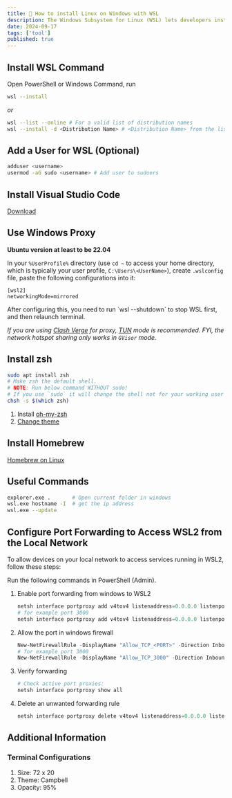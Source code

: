 ```yaml
---
title: 🐧 How to install Linux on Windows with WSL
description: The Windows Subsystem for Linux (WSL) lets developers install a Linux distribution (such as Ubuntu, OpenSUSE, Kali, Debian, Arch Linux, etc) and use Linux applications, utilities, and Bash command-line tools directly on Windows, unmodified, without the overhead of a traditional virtual machine or dualboot setup.
date: 2024-09-17
tags: ['tool']
published: true
---
```


## Install WSL Command

Open PowerShell or Windows Command, run

```sh
wsl --install
```

_or_

```sh
wsl --list --online # For a valid list of distribution names
wsl --install -d <Distribution Name> # <Distribution Name> from the list got by upper command
```

## Add a User for WSL (Optional)

```sh
adduser <username>
usermod -aG sudo <username> # Add user to sudoers
```

## Install Visual Studio Code

[Download](https://code.visualstudio.com/)

## Use Windows Proxy

**Ubuntu version at least to be 22.04**

In your `%UserProfile%` directory (use `cd ~` to access your home directory, which is typically your user profile, `C:\Users\<UserName>`), create `.wslconfig` file, paste the following configurations into it:

```
[wsl2]
networkingMode=mirrored
```

<Callout type="warning">
  After configuring this, you need to run `wsl --shutdown` to stop WSL first,
  and then relaunch terminal.
</Callout>

_If you are using [Clash Verge](https://github.com/clash-verge-rev/clash-verge-rev) for proxy, [TUN](https://wiki.metacubex.one/en/config/inbound/tun/) mode is recommended. FYI, the network hotspot sharing only works in `GVisor` mode._

## Install zsh

```sh
sudo apt install zsh
# Make zsh the default shell.
# NOTE: Run below command WITHOUT sudo!
# If you use `sudo` it will change the shell not for your working user but for root
chsh -s $(which zsh)
```

1. Install [oh-my-zsh](https://ohmyz.sh/)
1. [Change theme](/blog/tools#oh-my-zsh)

## Install Homebrew

[Homebrew on Linux](https://docs.brew.sh/Homebrew-on-Linux#install)

## Useful Commands

```sh
explorer.exe .       # Open current folder in windows
wsl.exe hostname -I  # get the ip address
wsl.exe --update
```

## Configure Port Forwarding to Access WSL2 from the Local Network

To allow devices on your local network to access services running in WSL2, follow these steps:

<Callout type="warning">
  Run the following commands in PowerShell (Admin).
</Callout>

1. Enable port forwarding from windows to WSL2

   ```ps1
   netsh interface portproxy add v4tov4 listenaddress=0.0.0.0 listenport=<PORT> connectaddress=<WSL2_IP> connectport=<PORT>
   # for example port 3000
   netsh interface portproxy add v4tov4 listenaddress=0.0.0.0 listenport=3000 connectaddress=localhost connectport=3000
   ```

1. Allow the port in windows firewall

   ```ps1
   New-NetFirewallRule -DisplayName "Allow_TCP_<PORT>" -Direction Inbound -LocalPort <PORT> -Protocol TCP -Action Allow
   # for example port 3000
   New-NetFirewallRule -DisplayName "Allow_TCP_3000" -Direction Inbound -LocalPort 3000 -Protocol TCP -Action Allow
   ```

1. Verify forwarding

   ```ps1
   # Check active port proxies:
   netsh interface portproxy show all
   ```

1. Delete an unwanted forwarding rule

   ```ps1
   netsh interface portproxy delete v4tov4 listenaddress=0.0.0.0 listenport=<PORT>
   ```

## Additional Information

### Terminal Configurations

1. Size: 72 x 20
1. Theme: Campbell
1. Opacity: 95%

